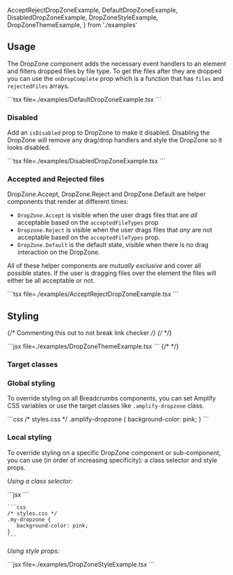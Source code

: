 
  AcceptRejectDropZoneExample,
  DefaultDropZoneExample,
  DisabledDropZoneExample,
  DropZoneStyleExample,
  DropZoneThemeExample,
} from './examples'

## Usage

The DropZone component adds the necessary event handlers to an element and filters dropped files by file type. To get the files after they are dropped you can use the `onDropComplete` prop which is a function that has `files` and `rejectedFiles` arrays.

<Example>
  <DefaultDropZoneExample />
  <ExampleCode>
  ```tsx file=./examples/DefaultDropZoneExample.tsx
  ```
  </ExampleCode>
</Example>



### Disabled

Add an `isDisabled` prop to DropZone to make it disabled. Disabling the DropZone will remove any drag/drop handlers and style the DropZone so it looks disabled.

<Example>
  <DisabledDropZoneExample />
  <ExampleCode>
  ```tsx file=./examples/DisabledDropZoneExample.tsx
  ```
  </ExampleCode>
</Example>


### Accepted and Rejected files

DropZone.Accept, DropZone.Reject and DropZone.Default are helper components that render at different times:

* `DropZone.Accept` is visible when the user drags files that are *all* acceptable based on the `acceptedFileTypes` prop
* `Dropzone.Reject` is visible when the user drags files that *any* are not acceptable based on the `acceptedFileTypes` prop. 
* `DropZone.Default` is the default state, visible when there is no drag interaction on the DropZone. 

All of these helper components are *mutually exclusive* and cover all possible states. If the user is dragging files over the element the files will either be all acceptable or not. 

<Example>
  <AcceptRejectDropZoneExample />
  <ExampleCode>
  ```tsx file=./examples/AcceptRejectDropZoneExample.tsx
  ```
  </ExampleCode>
</Example>


## Styling

{/* Commenting this out to not break link checker */}
{/* <ThemeExample component="DropZone"> */}
<Example>
  <DropZoneThemeExample />
  
  <ExampleCode>
  ```jsx file=./examples/DropZoneThemeExample.tsx
  ```
  </ExampleCode>
</Example>
{/* </ThemeExample> */}

### Target classes

<ComponentStyleDisplay componentName="DropZone" />

### Global styling

To override styling on all Breadcrumbs components, you can set Amplify CSS variables or use the target classes like `.amplify-dropzone` class.

<Example>
  <ExampleCode>
    ```css
    /* styles.css */
    .amplify-dropzone {
      background-color: pink;
    }
    ```
  </ExampleCode>
</Example>

### Local styling

To override styling on a specific DropZone component or sub-component, you can use (in order of increasing specificity): a class selector and style props.

_Using a class selector:_

<Example>
  <ExampleCode>
    ```jsx
    <DropZone className="my-dropzone">
    </DropZone>
    ```
  
    ```css
    /* styles.css */
    .my-dropzone {
       background-color: pink;
    }
    ```
  </ExampleCode>
</Example>

_Using style props:_

<Example>
  <DropZoneStyleExample />
  
  <ExampleCode>
  ```jsx file=./examples/DropZoneStyleExample.tsx
  ```
  </ExampleCode>
</Example>

